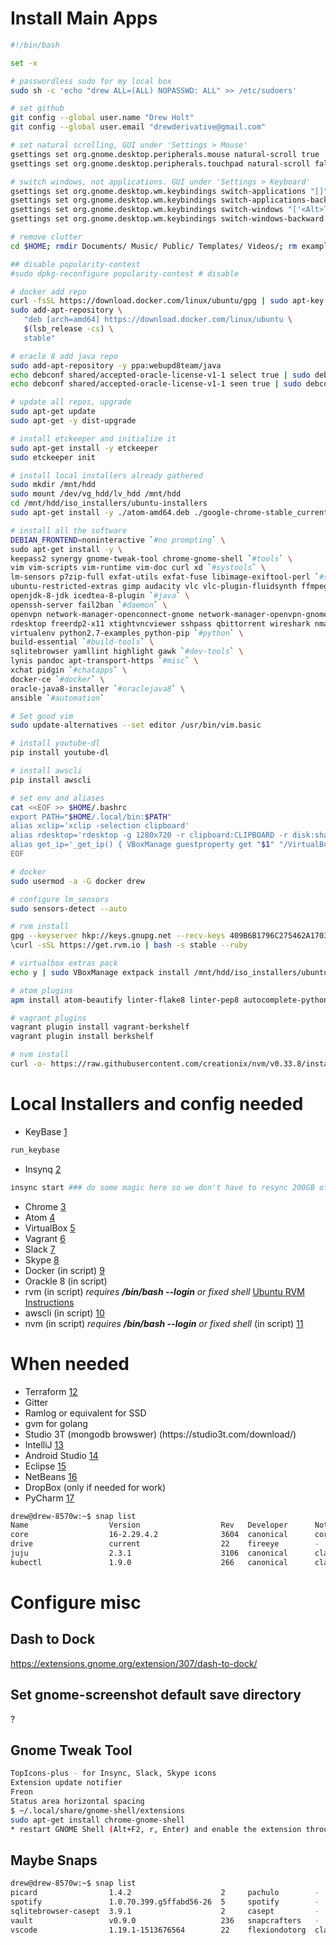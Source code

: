 =Install Main Apps=
<syntaxhighlight lang=bash>
#!/bin/bash

set -x

# passwordless sudo for my local box
sudo sh -c 'echo "drew ALL=(ALL) NOPASSWD: ALL" >> /etc/sudoers'

# set github
git config --global user.name "Drew Holt"
git config --global user.email "drewderivative@gmail.com"

# set natural scrolling, GUI under 'Settings > Mouse'
gsettings set org.gnome.desktop.peripherals.mouse natural-scroll true
gsettings set org.gnome.desktop.peripherals.touchpad natural-scroll false

# switch windows, not applications. GUI under 'Settings > Keyboard'
gsettings set org.gnome.desktop.wm.keybindings switch-applications "[]"
gsettings set org.gnome.desktop.wm.keybindings switch-applications-backward "[]"
gsettings set org.gnome.desktop.wm.keybindings switch-windows "['<Alt>Tab']"
gsettings set org.gnome.desktop.wm.keybindings switch-windows-backward  "['<Alt><Shift>Tab']"

# remove clutter
cd $HOME; rmdir Documents/ Music/ Public/ Templates/ Videos/; rm examples.desktop

## disable popularity-contest
#sudo dpkg-reconfigure popularity-contest # disable

# docker add repo
curl -fsSL https://download.docker.com/linux/ubuntu/gpg | sudo apt-key add -
sudo add-apt-repository \
   "deb [arch=amd64] https://download.docker.com/linux/ubuntu \
   $(lsb_release -cs) \
   stable"

# oracle 8 add java repo
sudo add-apt-repository -y ppa:webupd8team/java
echo debconf shared/accepted-oracle-license-v1-1 select true | sudo debconf-set-selections
echo debconf shared/accepted-oracle-license-v1-1 seen true | sudo debconf-set-selections

# update all repos, upgrade
sudo apt-get update
sudo apt-get -y dist-upgrade

# install etckeeper and initialize it
sudo apt-get install -y etckeeper
sudo etckeeper init

# install local installers already gathered
sudo mkdir /mnt/hdd
sudo mount /dev/vg_hdd/lv_hdd /mnt/hdd
cd /mnt/hdd/iso_installers/ubuntu-installers
sudo apt-get install -y ./atom-amd64.deb ./google-chrome-stable_current_amd64.deb ./insync_1.4.4.37065-artful_amd64.deb ./slack-desktop-3.1.0-amd64.deb ./vagrant_2.0.3_x86_64.deb ./virtualbox-5.2_5.2.8-121009_Ubuntu_zesty_amd64.deb ./skypeforlinux-64.deb ./keybase_amd64.deb ./chefdk_2.4.17-1_amd64.deb

# install all the software
DEBIAN_FRONTEND=noninteractive `#no prompting` \
sudo apt-get install -y \
keepass2 synergy gnome-tweak-tool chrome-gnome-shell `#tools` \
vim vim-scripts vim-runtime vim-doc curl xd `#systools` \
lm-sensors p7zip-full exfat-utils exfat-fuse libimage-exiftool-perl `#systools` \
ubuntu-restricted-extras gimp audacity vlc vlc-plugin-fluidsynth ffmpeg atomicparsley `#media` \
openjdk-8-jdk icedtea-8-plugin `#java` \
openssh-server fail2ban `#daemon` \
openvpn network-manager-openconnect-gnome network-manager-openvpn-gnome `#network-client` \
rdesktop freerdp2-x11 xtightvncviewer sshpass qbittorrent wireshark nmap nikto chkrootkit wavemon namebench apache2-utils mailutils `#netutils` \
virtualenv python2.7-examples python-pip `#python` \
build-essential `#build-tools` \
sqlitebrowser yamllint highlight gawk `#dev-tools` \
lynis pandoc apt-transport-https `#misc` \
xchat pidgin `#chatapps` \
docker-ce `#docker` \
oracle-java8-installer `#oraclejava8` \
ansible `#automation`

# Set good vim
sudo update-alternatives --set editor /usr/bin/vim.basic

# install youtube-dl
pip install youtube-dl

# install awscli
pip install awscli

# set env and aliases
cat <<EOF >> $HOME/.bashrc
export PATH="$HOME/.local/bin:$PATH"
alias xclip='xclip -selection clipboard'
alias rdesktop='rdesktop -g 1280x720 -r clipboard:CLIPBOARD -r disk:share=/home/drew'
alias get_ip='_get_ip() { VBoxManage guestproperty get "$1" "/VirtualBox/GuestInfo/Net/1/V4/IP";}; _get_ip'
EOF

# docker
sudo usermod -a -G docker drew

# configure lm_sensors
sudo sensors-detect --auto

# rvm install
gpg --keyserver hkp://keys.gnupg.net --recv-keys 409B6B1796C275462A1703113804BB82D39DC0E3 7D2BAF1CF37B13E2069D6956105BD0E739499BDB
\curl -sSL https://get.rvm.io | bash -s stable --ruby

# virtualbox extras pack
echo y | sudo VBoxManage extpack install /mnt/hdd/iso_installers/ubuntu-installers/Oracle_VM_VirtualBox_Extension_Pack-5.2.8.vbox-extpack

# atom plugins
apm install atom-beautify linter-flake8 linter-pep8 autocomplete-python django-templates script-runner teletype

# vagrant plugins
vagrant plugin install vagrant-berkshelf
vagrant plugin install berkshelf

# nvm install
curl -o- https://raw.githubusercontent.com/creationix/nvm/v0.33.8/install.sh | bash
</syntaxhighlight>

= Local Installers and config needed =
* KeyBase [https://keybase.io]
<syntaxhighlight lang=bash>
run_keybase
</syntaxhighlight>

* Insynq [https://www.insynchq.com/downloads]
<syntaxhighlight lang=bash>
insync start ### do some magic here so we don't have to resync 200GB of google drive
</syntaxhighlight>

* Chrome [https://www.google.com/chrome/]
* Atom [https://atom.io/]
* VirtualBox [https://www.virtualbox.org/]
* Vagrant [https://www.vagrantup.com/]
* Slack [https://slack.com/downloads/linux]
* Skype [https://www.skype.com/en/get-skype/skype-for-linux/]
* Docker (in script) [https://docs.docker.com/install/linux/docker-ce/ubuntu/#upgrade-docker-ce]
* Orackle 8 (in script)
* rvm (in script) ''requires '''/bin/bash --login''' or fixed shell'' [https://github.com/rvm/ubuntu_rvm Ubuntu RVM Instructions]
* awscli (in script) [https://aws.amazon.com/cli/]
* nvm (in script) ''requires '''/bin/bash --login''' or fixed shell'' (in script) [https://github.com/creationix/nvm]

= When needed =
* Terraform [https://www.terraform.io/] 
* Gitter
* Ramlog or equivalent for SSD
* gvm for golang
* Studio 3T (mongodb browswer) (https://studio3t.com/download/)
* IntelliJ [https://www.jetbrains.com/idea/download/]
* Android Studio [https://developer.android.com/studio/index.html]
* Eclipse [https://www.eclipse.org/]
* NetBeans [https://netbeans.org/downloads/]
* DropBox (only if needed for work)
* PyCharm [https://www.jetbrains.com/pycharm/download/#section=linux]

<syntaxhighlight lang=bash>
drew@drew-8570w:~$ snap list
Name                  Version                  Rev   Developer      Notes
core                  16-2.29.4.2              3604  canonical      core
drive                 current                  22    fireeye        -
juju                  2.3.1                    3106  canonical      classic
kubectl               1.9.0                    266   canonical      classic
</syntaxhighlight>

=Configure misc=
== Dash to Dock ==
https://extensions.gnome.org/extension/307/dash-to-dock/

==  Set gnome-screenshot default save directory ==
?

== Gnome Tweak Tool ==
<syntaxhighlight lang=bash>
TopIcons-plus - for Insync, Slack, Skype icons
Extension update notifier
Freon
Status area horizontal spacing
$ ~/.local/share/gnome-shell/extensions
sudo apt-get install chrome-gnome-shell
* restart GNOME Shell (Alt+F2, r, Enter) and enable the extension through gnome-tweak-tool.
</syntaxhighlight>

==Maybe Snaps==
<syntaxhighlight lang=bash>
drew@drew-8570w:~$ snap list
picard                1.4.2                    2     pachulo        -
spotify               1.0.70.399.g5ffabd56-26  5     spotify        -
sqlitebrowser-casept  3.9.1                    2     casept         -
vault                 v0.9.0                   236   snapcrafters   -
vscode                1.19.1-1513676564        22    flexiondotorg  classic
</syntaxhighlight>